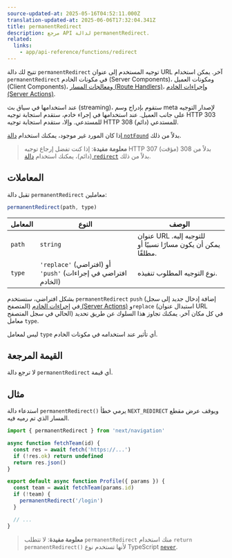 ```yaml
---
source-updated-at: 2025-05-16T04:52:11.000Z
translation-updated-at: 2025-06-06T17:32:04.341Z
title: permanentRedirect
description: مرجع API لدالة permanentRedirect.
related:
  links:
    - app/api-reference/functions/redirect
---
```


تتيح لك دالة `permanentRedirect` توجيه المستخدم إلى عنوان URL آخر. يمكن استخدام `permanentRedirect` في مكونات الخادم (Server Components)، ومكونات العميل (Client Components)، و[معالجات المسار (Route Handlers)](/docs/app/building-your-application/routing/route-handlers)، و[إجراءات الخادم (Server Actions)](/docs/app/building-your-application/data-fetching/server-actions-and-mutations).

عند استخدامها في سياق بث (streaming)، ستقوم بإدراج وسم meta لإصدار التوجيه على جانب العميل. عند استخدامها في إجراء خادم، ستقدم استجابة توجيه HTTP 303 للمستدعي. وإلا، ستقدم استجابة توجيه HTTP 308 (دائم) للمستدعي.

إذا كان المورد غير موجود، يمكنك استخدام [دالة `notFound`](/docs/app/api-reference/functions/not-found) بدلاً من ذلك.

> **معلومة مفيدة**: إذا كنت تفضل إرجاع توجيه HTTP 307 (مؤقت) بدلاً من 308 (دائم)، يمكنك استخدام [دالة `redirect`](/docs/app/api-reference/functions/redirect) بدلاً من ذلك.

## المعاملات

تقبل دالة `permanentRedirect` معاملين:

```js
permanentRedirect(path, type)
```

| المعامل | النوع                                                          | الوصف                                                 |
| --------- | ------------------------------------------------------------- | ----------------------------------------------------------- |
| `path`    | `string`                                                      | عنوان URL للتوجيه إليه. يمكن أن يكون مسارًا نسبيًا أو مطلقًا. |
| `type`    | `'replace'` (افتراضي) أو `'push'` (افتراضي في إجراءات الخادم) | نوع التوجيه المطلوب تنفيذه.                            |

بشكل افتراضي، ستستخدم `permanentRedirect` `push` (إضافة إدخال جديد إلى سجل المتصفح) في [إجراءات الخادم (Server Actions)](/docs/app/building-your-application/data-fetching/server-actions-and-mutations) و`replace` (استبدال عنوان URL الحالي في سجل المتصفح) في كل مكان آخر. يمكنك تجاوز هذا السلوك عن طريق تحديد معامل `type`.

ليس لمعامل `type` أي تأثير عند استخدامه في مكونات الخادم.

## القيمة المرجعة

لا ترجع دالة `permanentRedirect` أي قيمة.

## مثال

استدعاء دالة `permanentRedirect()` يرمي خطأ `NEXT_REDIRECT` ويوقف عرض مقطع المسار الذي تم رميه فيه.

```jsx filename="app/team/[id]/page.js"
import { permanentRedirect } from 'next/navigation'

async function fetchTeam(id) {
  const res = await fetch('https://...')
  if (!res.ok) return undefined
  return res.json()
}

export default async function Profile({ params }) {
  const team = await fetchTeam(params.id)
  if (!team) {
    permanentRedirect('/login')
  }

  // ...
}
```

> **معلومة مفيدة**: لا تتطلب `permanentRedirect` منك استخدام `return permanentRedirect()` لأنها تستخدم نوع TypeScript [`never`](https://www.typescriptlang.org/docs/handbook/2/functions.html#never).